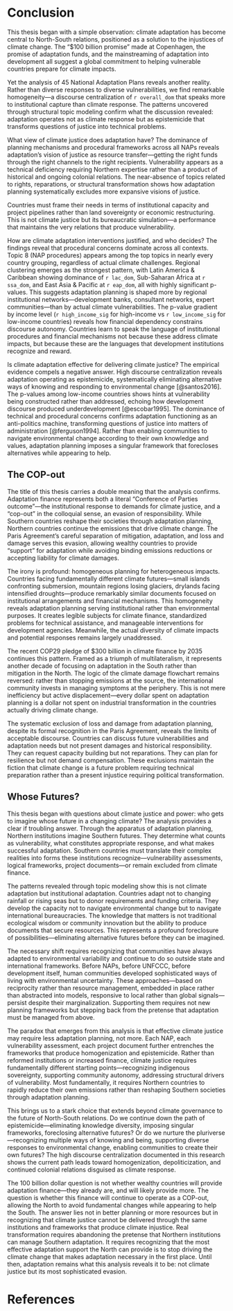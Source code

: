 # Conclusion {#sec-conclusion}



This thesis began with a simple observation: climate adaptation has become central to North-South relations, positioned as a solution to the injustices of climate change. The "$100 billion promise" made at Copenhagen, the promise of adaptation funds, and the mainstreaming of adaptation into development all suggest a global commitment to helping vulnerable countries prepare for climate impacts. 

Yet the analysis of 45 National Adaptation Plans reveals another reality. Rather than diverse responses to diverse vulnerabilities, we find remarkable homogeneity—a discourse centralization of `r overall_dom` that speaks more to institutional capture than climate response. The patterns uncovered through structural topic modeling confirm what the discussion revealed: adaptation operates not as climate response but as epistemicide that transforms questions of justice into technical problems.

What view of climate justice does adaptation have? The dominance of planning mechanisms and procedural frameworks across all NAPs reveals adaptation's vision of justice as resource transfer—getting the right funds through the right channels to the right recipients. Vulnerability appears as a technical deficiency requiring Northern expertise rather than a product of historical and ongoing colonial relations. The near-absence of topics related to rights, reparations, or structural transformation shows how adaptation planning systematically excludes more expansive visions of justice. 

Countries must frame their needs in terms of institutional capacity and project pipelines rather than land sovereignty or economic restructuring. This is not climate justice but its bureaucratic simulation—a performance that maintains the very relations that produce vulnerability.

How are climate adaptation interventions justified, and who decides? The findings reveal that procedural concerns dominate across all contexts. Topic 8 (NAP procedures) appears among the top topics in nearly every country grouping, regardless of actual climate challenges. Regional clustering emerges as the strongest pattern, with Latin America & Caribbean showing dominance of `r lac_dom`, Sub-Saharan Africa at `r ssa_dom`, and East Asia & Pacific at `r eap_dom`, all with highly significant p-values. This suggests adaptation planning is shaped more by regional institutional networks—development banks, consultant networks, expert communities—than by actual climate vulnerabilities. The p-value gradient by income level (`r high_income_sig` for high-income vs `r low_income_sig` for low-income countries) reveals how financial dependency constrains discourse autonomy. Countries learn to speak the language of institutional procedures and financial mechanisms not because these address climate impacts, but because these are the languages that development institutions recognize and reward.

Is climate adaptation effective for delivering climate justice? The empirical evidence compels a negative answer. High discourse centralization reveals adaptation operating as epistemicide, systematically eliminating alternative ways of knowing and responding to environmental change [@santos2016]. The p-values among low-income countries shows hints at vulnerability being constructed rather than addressed, echoing how development discourse produced underdevelopment [@escobar1995]. The dominance of technical and procedural concerns confirms adaptation functioning as an anti-politics machine, transforming questions of justice into matters of administration [@ferguson1994]. Rather than enabling communities to navigate environmental change according to their own knowledge and values, adaptation planning imposes a singular framework that forecloses alternatives while appearing to help.

## The COP-out

The title of this thesis carries a double meaning that the analysis confirms. Adaptation finance represents both a literal "Conference of Parties outcome"—the institutional response to demands for climate justice, and a "cop-out" in the colloquial sense, an evasion of responsibility. While Southern countries reshape their societies through adaptation planning, Northern countries continue the emissions that drive climate change. The Paris Agreement's careful separation of mitigation, adaptation, and loss and damage serves this evasion, allowing wealthy countries to provide "support" for adaptation while avoiding binding emissions reductions or accepting liability for climate damages.

The irony is profound: homogeneous planning for heterogeneous impacts. Countries facing fundamentally different climate futures—small islands confronting submersion, mountain regions losing glaciers, drylands facing intensified droughts—produce remarkably similar documents focused on institutional arrangements and financial mechanisms. This homogeneity reveals adaptation planning serving institutional rather than environmental purposes. It creates legible subjects for climate finance, standardized problems for technical assistance, and manageable interventions for development agencies. Meanwhile, the actual diversity of climate impacts and potential responses remains largely unaddressed.

The recent COP29 pledge of $300 billion in climate finance by 2035 continues this pattern. Framed as a triumph of multilateralism, it represents another decade of focusing on adaptation in the South rather than mitigation in the North. The logic of the climate damage flowchart remains reversed: rather than stopping emissions at the source, the international community invests in managing symptoms at the periphery. This is not mere inefficiency but active displacement—every dollar spent on adaptation planning is a dollar not spent on industrial transformation in the countries actually driving climate change.

The systematic exclusion of loss and damage from adaptation planning, despite its formal recognition in the Paris Agreement, reveals the limits of acceptable discourse. Countries can discuss future vulnerabilities and adaptation needs but not present damages and historical responsibility. They can request capacity building but not reparations. They can plan for resilience but not demand compensation. These exclusions maintain the fiction that climate change is a future problem requiring technical preparation rather than a present injustice requiring political transformation.

## Whose Futures?

This thesis began with questions about climate justice and power: who gets to imagine whose future in a changing climate? The analysis provides a clear if troubling answer. Through the apparatus of adaptation planning, Northern institutions imagine Southern futures. They determine what counts as vulnerability, what constitutes appropriate response, and what makes successful adaptation. Southern countries must translate their complex realities into forms these institutions recognize—vulnerability assessments, logical frameworks, project documents—or remain excluded from climate finance.

The patterns revealed through topic modeling show this is not climate adaptation but institutional adaptation. Countries adapt not to changing rainfall or rising seas but to donor requirements and funding criteria. They develop the capacity not to navigate environmental change but to navigate international bureaucracies. The knowledge that matters is not traditional ecological wisdom or community innovation but the ability to produce documents that secure resources. This represents a profound foreclosure of possibilities—eliminating alternative futures before they can be imagined.

The necessary shift requires recognizing that communities have always adapted to environmental variability and continue to do so outside state and international frameworks. Before NAPs, before UNFCCC, before development itself, human communities developed sophisticated ways of living with environmental uncertainty. These approaches—based on reciprocity rather than resource management, embedded in place rather than abstracted into models, responsive to local rather than global signals—persist despite their marginalization. Supporting them requires not new planning frameworks but stepping back from the pretense that adaptation must be managed from above.

The paradox that emerges from this analysis is that effective climate justice may require less adaptation planning, not more. Each NAP, each vulnerability assessment, each project document further entrenches the frameworks that produce homogenization and epistemicide. Rather than reformed institutions or increased finance, climate justice requires fundamentally different starting points—recognizing indigenous sovereignty, supporting community autonomy, addressing structural drivers of vulnerability. Most fundamentally, it requires Northern countries to rapidly reduce their own emissions rather than reshaping Southern societies through adaptation planning.

This brings us to a stark choice that extends beyond climate governance to the future of North-South relations. Do we continue down the path of epistemicide—eliminating knowledge diversity, imposing singular frameworks, foreclosing alternative futures? Or do we nurture the pluriverse—recognizing multiple ways of knowing and being, supporting diverse responses to environmental change, enabling communities to create their own futures? The high discourse centralization documented in this research shows the current path leads toward homogenization, depoliticization, and continued colonial relations disguised as climate response.

The 100 billion dollar question is not whether wealthy countries will provide adaptation finance—they already are, and will likely provide more. The question is whether this finance will continue to operate as a COP-out, allowing the North to avoid fundamental changes while appearing to help the South. The answer lies not in better planning or more resources but in recognizing that climate justice cannot be delivered through the same institutions and frameworks that produce climate injustice. Real transformation requires abandoning the pretense that Northern institutions can manage Southern adaptation. It requires recognizing that the most effective adaptation support the North can provide is to stop driving the climate change that makes adaptation necessary in the first place. Until then, adaptation remains what this analysis reveals it to be: not climate justice but its most sophisticated evasion.

# References {.unnumbered}

::: {#refs}
:::